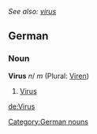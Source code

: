 ''See also: [[virus]]''
==German==


===Noun===
'''Virus''' ''n''/ ''m'' (Plural: [[Viren]])
#[[virus|Virus]]


[[Category:German nouns]]

[[de:Virus]]